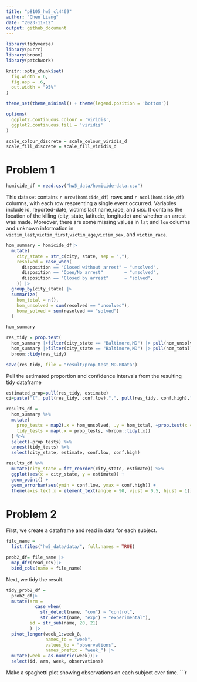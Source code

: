 ```yaml
---
title: "p8105_hw5_cl4469"
author: "Chen Liang"
date: "2023-11-12"
output: github_document
---
```


```r
library(tidyverse)
library(purrr)
library(broom)
library(patchwork)

knitr::opts_chunk$set(
  fig.width = 6,
  fig.asp = .6,
  out.width = "95%"
)

theme_set(theme_minimal() + theme(legend.position = 'bottom'))

options(
  ggplot2.continuous.colour = 'viridis',
  ggplot2.continuous.fill = 'viridis'
)

scale_colour_discrete = scale_colour_viridis_d
scale_fill_discrete = scale_fill_viridis_d
```

# Problem 1
```r
homicide_df = read.csv("hw5_data/homicide-data.csv")
```
This dataset contains `r nrow(homicide_df)` rows and `r ncol(homicide_df)` columns, with each row resprenting a single event occurred. Variables include id, reported-date, victims'last name,race, and sex. It contains the location of the killing (city, state, latitude, longitude) and whether an arrest was made. Moreover, there are some missing values in `lat` and `lon` columns and unknown information in `victim_last`,`victim_first`,`victim_age`,`victim_sex`, and `victim_race`.

```r
hom_summary = homicide_df|>
  mutate(
    city_state = str_c(city, state, sep = ","),
    resolved = case_when(
      disposition == "Closed without arrest" ~ "unsolved",
      disposition == "Open/No arrest"        ~ "unsolved",
      disposition == "Closed by arrest"      ~ "solved",
    )) |>
  group_by(city_state) |>
  summarize(
    hom_total = n(),
    hom_unsolved = sum(resolved == "unsolved"),
    home_solved = sum(resolved == "solved")
  )

hom_summary
```

```r
res_tidy = prop.test(
  hom_summary |>filter(city_state == "Baltimore,MD") |> pull(hom_unsolved), 
  hom_summary |>filter(city_state == "Baltimore,MD") |> pull(hom_total)) |>
  broom::tidy(res_tidy)

save(res_tidy, file = "result/prop_test_MD.RData")
```

Pull the estimated proportion and confidence intervals from the resulting tidy dataframe
```r
estimated_prop=pull(res_tidy, estimate)
ci=paste("(", pull(res_tidy, conf.low),",", pull(res_tidy, conf.high),")")
```

```r
results_df = 
  hom_summary %>% 
  mutate(
    prop_tests = map2(.x = hom_unsolved, .y = hom_total, ~prop.test(x = .x, n = .y)),
    tidy_tests = map(.x = prop_tests, ~broom::tidy(.x))
  ) %>% 
  select(-prop_tests) %>% 
  unnest(tidy_tests) %>% 
  select(city_state, estimate, conf.low, conf.high)
```

```r
results_df %>% 
  mutate(city_state = fct_reorder(city_state, estimate)) %>% 
  ggplot(aes(x = city_state, y = estimate)) +
  geom_point() + 
  geom_errorbar(aes(ymin = conf.low, ymax = conf.high)) + 
  theme(axis.text.x = element_text(angle = 90, vjust = 0.5, hjust = 1))
```

# Problem 2
First, we create a dataframe and read in data for each subject.
```r
file_name =
  list.files("hw5_data/data/", full.names = TRUE)

prob2_df= file_name |>
  map_dfr(read_csv)|>
  bind_cols(name = file_name)
```

Next, we tidy the result.
```r
tidy_prob2_df =
  prob2_df|> 
  mutate(arm = 
           case_when(
             str_detect(name, "con") ~ "control",
             str_detect(name, "exp") ~ "experimental"),
         id = str_sub(name, 20, 21)
         ) |>
  pivot_longer(week_1:week_8,
               names_to = "week",
               values_to = "observations",
               names_prefix = "week_") |> 
  mutate(week = as.numeric(week))|>
  select(id, arm, week, observations)
```

Make a spaghetti plot showing observations on each subject over time.
```r
